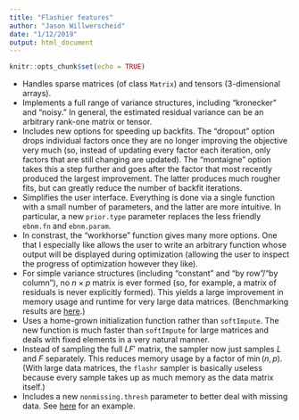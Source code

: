 ```yaml
---
title: "Flashier features"
author: "Jason Willwerscheid"
date: "1/12/2019"
output: html_document
---
```


```r
knitr::opts_chunk$set(echo = TRUE)
```


* Handles sparse matrices (of class `Matrix`) and tensors (3-dimensional arrays). 
* Implements a full range of variance structures, including “kronecker” and “noisy.” In general, the estimated residual variance can be an arbitrary rank-one matrix or tensor.
* Includes new options for speeding up backfits. The “dropout” option drops individual factors once they are no longer improving the objective very much (so, instead of updating every factor each iteration, only factors that are still changing are updated). The “montaigne” option takes this a step further and goes after the factor that most recently produced the largest improvement. The latter produces much rougher fits, but can greatly reduce the number of backfit iterations.
* Simplifies the user interface. Everything is done via a single function with a small number of parameters, and the latter are more intuitive. In particular, a new `prior.type` parameter replaces the less friendly `ebnm.fn` and `ebnm.param`.
* In constrast, the “workhorse” function gives many more options. One that I especially like allows the user to write an arbitrary function whose output will be displayed during optimization (allowing the user to inspect the progress of optimization however they like).
* For simple variance structures (including “constant” and “by row”/“by column”), no $n \times p$ matrix is ever formed (so, for example, a matrix of residuals is never explicitly formed). This yields a large improvement in memory usage and runtime for very large data matrices. (Benchmarking results are [here](flashier_bench.html).)
* Uses a home-grown initialization function rather than `softImpute`. The new function is much faster than `softImpute` for large matrices and deals with fixed elements in a very natural manner.
* Instead of sampling the full $LF'$ matrix, the sampler now just samples $L$ and $F$ separately. This reduces memory usage by a factor of $\min(n, p)$. (With large data matrices, the `flashr` sampler is basically useless because every sample takes up as much memory as the data matrix itself.)
* Includes a new `nonmissing.thresh` parameter to better deal with missing data. See [here](brain.html) for an example.
